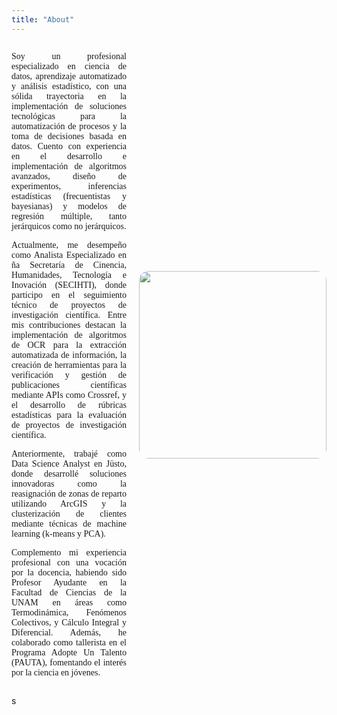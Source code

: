 ```yaml
---
title: "About"
---
```


<div style="display: grid; grid-template-columns: 1fr 1fr; align-items: center; gap: 20px;">

<div style="text-align: justify; font-family: 'Georgia', serif;">

Soy un profesional especializado en ciencia de datos, aprendizaje automatizado y análisis estadístico, con una sólida trayectoria en la implementación de soluciones tecnológicas para la automatización de procesos y la toma de decisiones basada en datos. Cuento con experiencia en el desarrollo e implementación de algoritmos avanzados, diseño de experimentos, inferencias estadísticas (frecuentistas y bayesianas) y modelos de regresión múltiple, tanto jerárquicos como no jerárquicos.

Actualmente, me desempeño como Analista Especializado en ña Secretaría de Cinencia, Humanidades, Tecnología e Inovación (SECIHTI), donde participo en el seguimiento técnico de proyectos de investigación científica. Entre mis contribuciones destacan la implementación de algoritmos de OCR para la extracción automatizada de información, la creación de herramientas para la verificación y gestión de publicaciones científicas mediante APIs como Crossref, y el desarrollo de rúbricas estadísticas para la evaluación de proyectos de investigación científica. 

Anteriormente, trabajé como Data Science Analyst en Jüsto, donde desarrollé soluciones innovadoras como la reasignación de zonas de reparto utilizando ArcGIS y la clusterización de clientes mediante técnicas de machine learning (k-means y PCA).

Complemento mi experiencia profesional con una vocación por la docencia, habiendo sido Profesor Ayudante en la Facultad de Ciencias de la UNAM en áreas como Termodinámica, Fenómenos Colectivos, y Cálculo Integral y Diferencial. Además, he colaborado como tallerista en el Programa Adopte Un Talento (PAUTA), fomentando el interés por la ciencia en jóvenes.
</div>

<div style="display: flex; justify-content: center;">
  <img src="images/japt.jpeg" width="300px" style="border-radius: 5%;">
</div>

</div>s